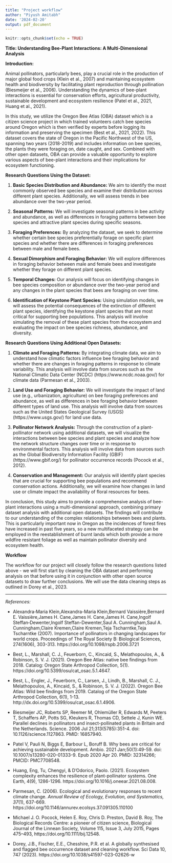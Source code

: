 ```yaml
---
title: "Project workflow"
author: "Piyush Amitabh"
date: '2024-02-20'
output: pdf_document
---
```


```r
knitr::opts_chunk$set(echo = TRUE)
```


**Title: Understanding Bee-Plant Interactions: A Multi-Dimensional Analysis**

**Introduction:**

Animal pollinators, particularly bees, play a crucial role in the production of major global food crops (Klein et al., 2007) and maintaining ecosystem health and biodiversity by facilitating plant reproduction through pollination (Biesmeijer et al., 2006). Understanding the dynamics of bee-plant interactions is essential for conservation efforts, agricultural productivity, sustainable development and ecosystem resilience (Patel et al., 2021, Huang et al., 2021). 

In this study, we utilize the Oregon Bee Atlas (OBA) dataset which is a citizen science project in which trained volunteers catch bee species around Oregon which is then verified by experts before logging its information and preserving the specimen (Best et al., 2021, 2022). This dataset covers the state of Oregon in the Pacific Northwest of the US, spanning two years (2018-2019) and includes information on bee species, the plants they were foraging on, date caught, and sex. Combined with other open datasets, OBA can provide a valuable opportunity to explore various aspects of bee-plant interactions and their implications for ecosystem functioning.

**Research Questions Using the Dataset:**

1. **Basic Species Distribution and Abundance:** We aim to identify the most commonly observed bee species and examine their distribution across different plant species. Additionally, we will assess trends in bee abundance over the two-year period.

2. **Seasonal Patterns:** We will investigate seasonal patterns in bee activity and abundance, as well as differences in foraging patterns between bee species and attractive plant species during specific seasons.

3. **Foraging Preferences:** By analyzing the dataset, we seek to determine whether certain bee species preferentially forage on specific plant species and whether there are differences in foraging preferences between male and female bees.

4. **Sexual Dimorphism and Foraging Behavior:** We will explore differences in foraging behavior between male and female bees and investigate whether they forage on different plant species.

5. **Temporal Changes:** Our analysis will focus on identifying changes in bee species composition or abundance over the two-year period and any changes in the plant species that bees are foraging on over time.

6. **Identification of Keystone Plant Species:** Using simulation models, we will assess the potential consequences of the extinction of different plant species, identifying the keystone plant species that are most critical for supporting bee populations. This analysis will involve simulating the removal of these plant species from the ecosystem and evaluating the impact on bee species richness, abundance, and diversity.

**Research Questions Using Additional Open Datasets:**

1. **Climate and Foraging Patterns:** By integrating climate data, we aim to understand how climatic factors influence bee foraging behavior and whether there are changes in foraging patterns in response to climate variability. This analysis will involve data from sources such as the National Climatic Data Center (NCDC) (https://www.ncdc.noaa.gov/) for climate data (Parmesan et al., 2003).

2. **Land Use and Foraging Behavior:** We will investigate the impact of land use (e.g., urbanization, agriculture) on bee foraging preferences and abundance, as well as differences in bee foraging behavior between different types of land use. This analysis will involve data from sources such as the United States Geological Survey (USGS) (https://www.usgs.gov/) for land use data.

3. **Pollinator Network Analysis:** Through the construction of a plant-pollinator network using additional datasets, we will visualize the interactions between bee species and plant species and analyze how the network structure changes over time or in response to environmental factors. This analysis will involve data from sources such as the Global Biodiversity Information Facility (GBIF) (https://www.gbif.org/) for pollinator occurrence records (Pocock et al., 2012).

4. **Conservation and Management:** Our analysis will identify plant species that are crucial for supporting bee populations and recommend conservation actions. Additionally, we will examine how changes in land use or climate impact the availability of floral resources for bees.

In conclusion, this study aims to provide a comprehensive analysis of bee-plant interactions using a multi-dimensional approach, combining primary dataset analysis with additional open datasets. The findings will contribute to our understanding of the complex relationships between bees and plants. This is particularly important now in Oregon as the incidences of forest fires have increased in past five years, so a new multifaceted strategy can be employed in the reestablishment of burnt lands which both provide a more wildfire resistant foliage as well as maintain pollinator diversity and ecosystem health.

**Workflow**

The workflow for our project will closely follow the research questions listed above - we will first start by cleaning the OBA dataset and performing analysis on that before using it in conjunction with other open source datasets to draw further conclusions. We will use the data cleaning steps as outlined in Dorey et al., 2023.


---

*References:*

- Alexandra‐Maria Klein,Alexandra-Maria Klein,Bernard Vaissière,Bernard E. Vaissière,James H. Cane,James H. Cane,James H. Cane,Ingolf Steffan‐Dewenter,Ingolf Steffan-Dewenter,Saul A. Cunningham,Saul A. Cunningham,Claire Kremen,Claire Kremen,Teja Tscharntke,Teja Tscharntke (2007). Importance of pollinators in changing landscapes for world crops. Proceedings of The Royal Society B: Biological Sciences, 274(1606), 303-313. https://doi.org/10.1098/rspb.2006.3721

- Best, L., Marshall, C. J., Feuerborn, C., Kincaid, S., Melathopoulos, A., & Robinson, S. V. J. (2021). Oregon Bee Atlas: native bee findings from 2018. Catalog: Oregon State Arthropod Collection, 5(1). https://doi.org/10.5399/osu/cat_osac.5.1.4647.

- Best, L., Engler, J., Feuerborn, C., Larsen, J., Lindh, B., Marshall, C. J., Melathopoulos, A., Kincaid, S., & Robinson, S. V. J. (2022). Oregon Bee Atlas: Wild bee findings from 2019. Catalog of the Oregon State Arthropod Collection, 6(1), 1-13. http://dx.doi.org/10.5399/osu/cat_osac.6.1.4906.

- Biesmeijer JC, Roberts SP, Reemer M, Ohlemüller R, Edwards M, Peeters T, Schaffers AP, Potts SG, Kleukers R, Thomas CD, Settele J, Kunin WE. Parallel declines in pollinators and insect-pollinated plants in Britain and the Netherlands. Science. 2006 Jul 21;313(5785):351-4. doi: 10.1126/science.1127863. PMID: 16857940.

- Patel V, Pauli N, Biggs E, Barbour L, Boruff B. Why bees are critical for achieving sustainable development. Ambio. 2021 Jan;50(1):49-59. doi: 10.1007/s13280-020-01333-9. Epub 2020 Apr 20. PMID: 32314266; PMCID: PMC7708548.

- Huang, Eng, Tu, Chengyi, & D'Odorico, Paolo. (2021). Ecosystem complexity enhances the resilience of plant-pollinator systems. One Earth, 4(9), 1286-1296. https://doi.org/10.1016/j.oneear.2021.08.008.

- Parmesan, C. (2006). Ecological and evolutionary responses to recent climate change. *Annual Review of Ecology, Evolution, and Systematics, 37*(1), 637-669. https://doi.org/10.1146/annurev.ecolsys.37.091305.110100

- Michael J. O. Pocock, Helen E. Roy, Chris D. Preston, David B. Roy, The Biological Records Centre: a pioneer of citizen science, Biological Journal of the Linnean Society, Volume 115, Issue 3, July 2015, Pages 475–493, https://doi.org/10.1111/bij.12548.

- Dorey, J.B., Fischer, E.E., Chesshire, P.R. et al. A globally synthesised and flagged bee occurrence dataset and cleaning workflow. Sci Data 10, 747 (2023). https://doi.org/10.1038/s41597-023-02626-w
